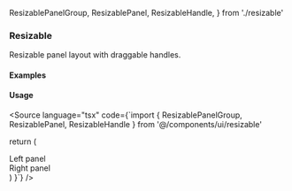  ResizablePanelGroup,
  ResizablePanel,
  ResizableHandle,
} from './resizable'

<Meta of={ResizableStories} />

### Resizable

Resizable panel layout with draggable handles.

#### Examples

<Canvas>
  <Story of={ResizableStories.HorizontalPanels} />
</Canvas>

<Canvas>
  <Story of={ResizableStories.VerticalPanels} />
</Canvas>

#### Usage

<Source language="tsx" code={`import { ResizablePanelGroup, ResizablePanel, ResizableHandle } from '@/components/ui/resizable'

  return (
    <ResizablePanelGroup direction="horizontal" className="h-[300px] max-w-md rounded-lg border">
      <ResizablePanel defaultSize={50}>
        <div className="flex h-full items-center justify-center p-6">
          <span className="font-medium">Left panel</span>
        </div>
      </ResizablePanel>
      <ResizableHandle withHandle />
      <ResizablePanel defaultSize={50}>
        <div className="flex h-full items-center justify-center p-6">
          <span className="font-medium">Right panel</span>
        </div>
      </ResizablePanel>
    </ResizablePanelGroup>
  )
}`} />
